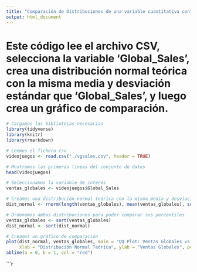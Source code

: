 ```yaml
---
title: "Comparación de Distribuciones de una variable cuantitativa continua"
output: html_document
---
```



# Este código lee el archivo CSV, selecciona la variable 'Global_Sales', crea una distribución normal teórica con la misma media y desviación estándar que 'Global_Sales', y luego crea un gráfico de comparación.


```r
# Cargamos las bibliotecas necesarias
library(tidyverse)
library(knitr)
library(rmarkdown)
```

```r
# Leemos el fichero csv
videojuegos <- read.csv("./vgsales.csv", header = TRUE)

# Mostramos las primeras líneas del conjunto de datos
head(videojuegos)
```

```r
# Seleccionamos la variable de interés
ventas_globales <- videojuegos$Global_Sales

# Creamos una distribución normal teórica con la misma media y desviación estándar
dist_normal <- rnorm(length(ventas_globales), mean(ventas_globales), sd(ventas_globales))

# Ordenamos ambas distribuciones para poder comparar sus percentiles
ventas_globales <- sort(ventas_globales)
dist_normal <- sort(dist_normal)

# Creamos un gráfico de comparación
plot(dist_normal, ventas_globales, main = "QQ Plot: Ventas Globales vs Distribución Normal",
     xlab = "Distribución Normal Teórica", ylab = "Ventas Globales", pch = 16)
abline(a = 0, b = 1, col = "red")
```

```r
